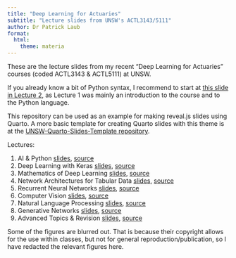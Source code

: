 ```yaml
---
title: "Deep Learning for Actuaries"
subtitle: "Lecture slides from UNSW's ACTL3143/5111"
author: Dr Patrick Laub
format:
  html:
    theme: materia
---
```


These are the lecture slides from my recent "Deep Learning for Actuaries" courses (coded ACTL3143 & ACTL5111) at UNSW.

If you already know a bit of Python syntax, I recommend to start at [this slide in Lecture 2](Lecture-2-Deep-Learning-Keras/deep-learning-keras.html#/machine-learning), as Lecture 1 was mainly an introduction to the course and to the Python language.

This repository can be used as an example for making reveal.js slides using Quarto.
A more basic template for creating Quarto slides with this theme is at the [UNSW-Quarto-Slides-Template repository](https://github.com/Pat-Laub/UNSW-Quarto-Slides-Template).

Lectures:

1. AI & Python [slides](Lecture-1-Artificial-Intelligence/artificial-intelligence.html), [source](http://github.com/Pat-Laub/DeepLearningForActuaries/blob/main/Lecture-1-Artificial-Intelligence/artificial-intelligence.qmd)
2. Deep Learning with Keras [slides](Lecture-2-Deep-Learning-Keras/deep-learning-keras.html), [source](http://github.com/Pat-Laub/DeepLearningForActuaries/blob/main/Lecture-2-Deep-Learning-Keras/deep-learning-keras.qmd)
3. Mathematics of Deep Learning [slides](Lecture-3-Mathematics-Of-Deep-Learning/mathematics-of-deep-learning.html), [source](http://github.com/Pat-Laub/DeepLearningForActuaries/blob/main/Lecture-3-Mathematics-Of-Deep-Learning/mathematics-of-deep-learning.qmd)
4. Network Architectures for Tabular Data [slides](Lecture-4-Network-Architectures-For-Tabular-Data/network-architectures-for-tabular-data.html), [source](http://github.com/Pat-Laub/DeepLearningForActuaries/blob/main/Lecture-4-Network-Architectures-For-Tabular-Data/network-architectures-for-tabular-data.qmd)
5. Recurrent Neural Networks [slides](Lecture-5-Recurrent-Neural-Networks-And-Time-Series/rnns-and-time-series.html), [source](http://github.com/Pat-Laub/DeepLearningForActuaries/blob/main/Lecture-5-Recurrent-Neural-Networks-And-Time-Series/rnns-and-time-series.qmd)
6. Computer Vision [slides](Lecture-6-Computer-Vision/computer-vision.html), [source](http://github.com/Pat-Laub/DeepLearningForActuaries/blob/main/Lecture-6-Computer-Vision/computer-vision.qmd)
7. Natural Language Processing [slides](Lecture-7-Natural-Language-Processing/natural-language-processing.html), [source](http://github.com/Pat-Laub/DeepLearningForActuaries/blob/main/Lecture-7-Natural-Language-Processing/natural-language-processing.qmd)
8. Generative Networks [slides](Lecture-8-Generative-Networks/generative-networks.html), [source](http://github.com/Pat-Laub/DeepLearningForActuaries/blob/main/Lecture-8-Generative-Networks/generative-networks.qmd)
9. Advanced Topics & Revision [slides](Lecture-9-Advanced-Topics/advanced-topics.html), [source](http://github.com/Pat-Laub/DeepLearningForActuaries/blob/main/Lecture-9-Advanced-Topics/advanced-topics.qmd)

::: {.callout-note}
Some of the figures are blurred out. That is because their copyright allows for the use within classes, but not for general reproduction/publication, so I have redacted the relevant figures here.
:::
